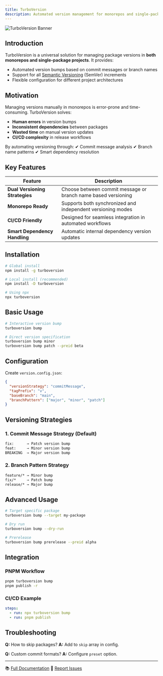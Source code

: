 ```yaml
---
title: TurboVersion
description: Automated version management for monorepos and single-package projects
---
```


![TurboVersion Banner](logo.svg)

## Introduction

TurboVersion is a universal solution for managing package versions in **both monorepos and single-package projects**. It provides:

- Automated version bumps based on commit messages or branch names
- Support for all [Semantic Versioning](https://semver.org) (SemVer) increments
- Flexible configuration for different project architectures

## Motivation
Managing versions manually in monorepos is error-prone and time-consuming. TurboVersion solves:

- **Human errors** in version bumps
- **Inconsistent dependencies** between packages
- **Wasted time** on manual version updates
- **CI/CD complexity** in release workflows

By automating versioning through:
✔ Commit message analysis
✔ Branch name patterns
✔ Smart dependency resolution

## Key Features

| Feature | Description |
|---------|-------------|
| **Dual Versioning Strategies** | Choose between commit message or branch name based versioning |
| **Monorepo Ready** | Supports both synchronized and independent versioning modes |
| **CI/CD Friendly** | Designed for seamless integration in automated workflows |
| **Smart Dependency Handling** | Automatic internal dependency version updates |

## Installation
```bash
# Global install
npm install -g turboversion

# Local install (recommended)
npm install -D turboversion

# Using npx
npx turboversion
```

## Basic Usage
```bash
# Interactive version bump
turboversion bump

# Direct version specification
turboversion bump minor
turboversion bump patch --preid beta
```

## Configuration
Create `version.config.json`:
```json
{
  "versionStrategy": "commitMessage",
  "tagPrefix": "v",
  "baseBranch": "main",
  "branchPattern": ["major", "minor", "patch"]
}
```

## Versioning Strategies
### 1. Commit Message Strategy (Default)
```bash
fix:      → Patch version bump
feat:     → Minor version bump
BREAKING  → Major version bump
```

### 2. Branch Pattern Strategy
```bash
feature/* → Minor bump
fix/*     → Patch bump
release/* → Major bump
```

## Advanced Usage
```bash
# Target specific package
turboversion bump --target my-package

# Dry run
turboversion bump --dry-run

# Prerelease
turboversion bump prerelease --preid alpha
```

## Integration
### PNPM Workflow
```bash
pnpm turboversion bump
pnpm publish -r
```

### CI/CD Example
```yaml
steps:
  - run: npx turboversion bump
  - run: pnpm publish
```

## Troubleshooting
**Q:** How to skip packages?
**A:** Add to `skip` array in config.

**Q:** Custom commit formats?
**A:** Configure `preset` option.

---

📚 [Full Documentation](https://turboversion.docs)
🐞 [Report Issues](https://github.com/turboversion/issues)
